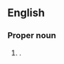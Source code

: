 ==English==

===Proper noun===
{{en-proper noun}}

# {{given name|en|female|from=Germanic languages|var=Hildegard}}.